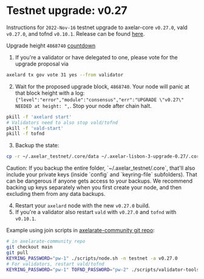 # Testnet upgrade: v0.27


Instructions for `2022-Nov-16` testnet upgrade to axelar-core `v0.27.0`, vald `v0.27.0`, and tofnd `v0.10.1`.
Release can be found [here](https://github.com/axelarnetwork/axelar-core/releases/tag/v0.27.0).

Upgrade height `4868740` [countdown](https://testnet.mintscan.io/axelar-testnet/blocks/4868740)

1. If you're a validator or have delegated to one, please vote for the upgrade proposal via

```bash
axelard tx gov vote 31 yes --from validator
```

2. Wait for the proposed upgrade block, `4868740`. Your node will panic at that block height with a log: `{"level":"error","module":"consensus","err":"UPGRADE \"v0.27\" NEEDED at height: ",`. Stop your node after chain halt.

```bash
pkill -f 'axelard start'
# Validators need to also stop vald/tofnd
pkill -f 'vald-start'
pkill -f tofnd
```

3. Backup the state:

```bash
cp -r ~/.axelar_testnet/.core/data ~/.axelar-lisbon-3-upgrade-0.27/.core/data
```

<Callout type="warning" emoji="⚠️">
  Caution: If you backup the entire folder, `~/.axelar_testnet/.core`, that'll
  also include your private keys (inside `config` and `keyring-file`
  subfolders). That can be dangerous if anyone gets access to your backups. We
  recommend backing up keys separately when you first create your node, and then
  excluding them from any data backups.
</Callout>

4. Restart your `axelard` node with the new `v0.27.0` build.
5. If you're a validator also restart `vald` with `v0.27.0` and `tofnd` with `v0.10.1`.

Example using join scripts in [axelarate-community git repo](https://github.com/axelarnetwork/axelarate-community):

```bash
# in axelarate-community repo
git checkout main
git pull
KEYRING_PASSWORD="pw-1" ./scripts/node.sh -n testnet -a v0.27.0
# For validators, restart vald/tofnd
KEYRING_PASSWORD="pw-1" TOFND_PASSWORD="pw-2" ./scripts/validator-tools-host.sh -n testnet -a v0.27.0 -q v0.10.1
```
